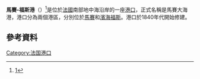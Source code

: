 '''馬賽-福斯港'''（{{lang-fr|Port de Fos-Marseille}}）<ref>[http://www.marseille-port.fr/v_anglaise/infos_clients/annual%20report/GPMM_annuel_report_2011_bd.pdf]{{dead link|date=十一月 2017 |bot=InternetArchiveBot }}</ref>是位於[[法國|法國]]南部地中海沿岸的一座[[港口|港口]]，正式名稱是馬賽大海港，港口分為兩個港區，分別位於[[馬賽|馬賽]]和[[濱海福斯|濱海福斯]]。港口於1840年代開始修建。

==參考資料==
{{Reflist}}

[[Category:法国港口|Category:法国港口]]